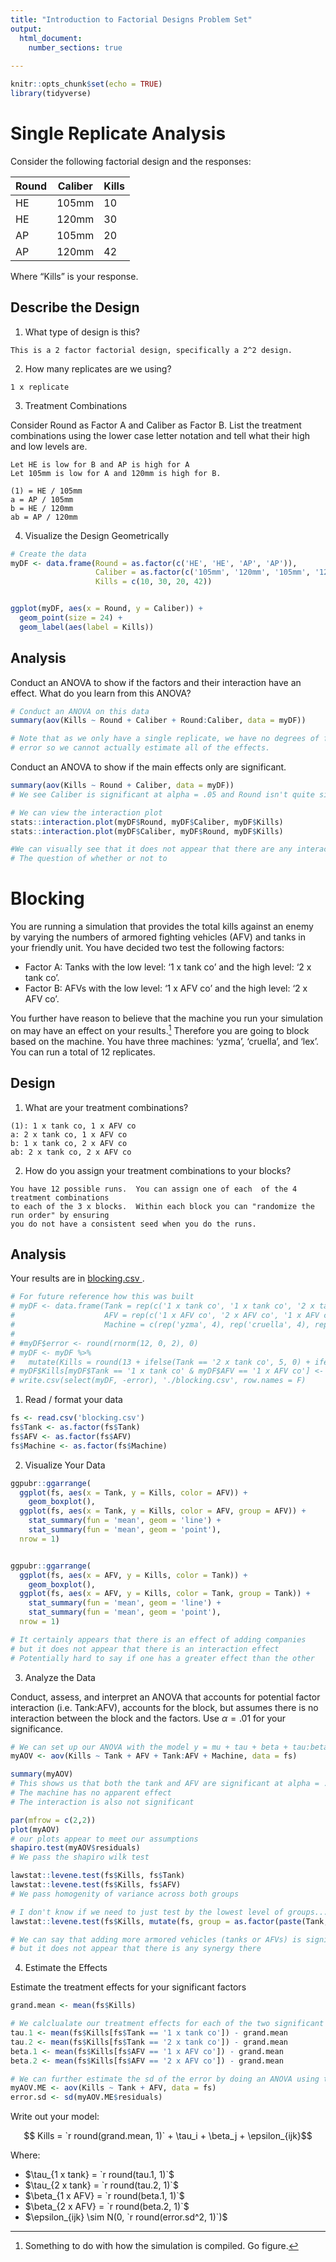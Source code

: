```yaml
---
title: "Introduction to Factorial Designs Problem Set"
output: 
  html_document:
    number_sections: true
    
---
```


```r
knitr::opts_chunk$set(echo = TRUE)
library(tidyverse)
```

# Single Replicate Analysis

Consider the following factorial design and the responses:

| Round | Caliber | Kills |
| --- | --- | --- |
| HE | 105mm | 10 |
| HE | 120mm | 30 | 
| AP | 105mm | 20 | 
| AP | 120mm | 42 | 

Where "Kills" is your response.

## Describe the Design

1. What type of design is this?

```
This is a 2 factor factorial design, specifically a 2^2 design.
```

2. How many replicates are we using?

```
1 x replicate
```

3. Treatment Combinations

Consider Round as Factor A and Caliber as Factor B.  List the treatment combinations using the lower case letter notation and tell what their high and low levels are.

```
Let HE is low for B and AP is high for A
Let 105mm is low for A and 120mm is high for B.

(1) = HE / 105mm 
a = AP / 105mm 
b = HE / 120mm 
ab = AP / 120mm

```

4. Visualize the Design Geometrically

```r
# Create the data
myDF <- data.frame(Round = as.factor(c('HE', 'HE', 'AP', 'AP')), 
                   Caliber = as.factor(c('105mm', '120mm', '105mm', '120mm')), 
                   Kills = c(10, 30, 20, 42))


ggplot(myDF, aes(x = Round, y = Caliber)) + 
  geom_point(size = 24) + 
  geom_label(aes(label = Kills))
```

## Analysis

Conduct an ANOVA to show if the factors and their interaction have an effect.  What do you learn from this ANOVA?

```r
# Conduct an ANOVA on this data
summary(aov(Kills ~ Round + Caliber + Round:Caliber, data = myDF))

# Note that as we only have a single replicate, we have no degrees of freedom on the 
# error so we cannot actually estimate all of the effects.
```

Conduct an ANOVA to show if the main effects only are significant.  

```r
summary(aov(Kills ~ Round + Caliber, data = myDF))
# We see Caliber is significant at alpha = .05 and Round isn't quite significant, but close

# We can view the interaction plot
stats::interaction.plot(myDF$Round, myDF$Caliber, myDF$Kills)
stats::interaction.plot(myDF$Caliber, myDF$Round, myDF$Kills)

#We can visually see that it does not appear that there are any interaction effects.
# The question of whether or not to 
```

# Blocking

You are running a simulation that provides the total kills against an enemy by varying the numbers of armored fighting vehicles (AFV) and tanks in your friendly unit.  You have decided two test the following factors:

* Factor A: Tanks with the low level: '1 x tank co' and the high level: '2 x tank co'.
* Factor B: AFVs with the low level: '1 x AFV co' and the high level: '2 x AFV co'.

You further have reason to believe that the machine you run your simulation on may have an effect on your results.^[Something to do with how the simulation is compiled.  Go figure.]  Therefore you are going to block based on the machine.  You have three machines: 'yzma', 'cruella', and 'lex'.  You can run a total of 12 replicates.

## Design

1. What are your treatment combinations?

```
(1): 1 x tank co, 1 x AFV co
a: 2 x tank co, 1 x AFV co
b: 1 x tank co, 2 x AFV co
ab: 2 x tank co, 2 x AFV co
```

2. How do you assign your treatment combinations to your blocks?

```
You have 12 possible runs.  You can assign one of each  of the 4 treatment combinations
to each of the 3 x blocks.  Within each block you can "randomize the run order" by ensuring 
you do not have a consistent seed when you do the runs.
```

## Analysis

Your results are in <a href = '/_Chapter4_ProblemSets/blocking.csv'> blocking.csv </a>.

```r
# For future reference how this was built
# myDF <- data.frame(Tank = rep(c('1 x tank co', '1 x tank co', '2 x tank co', '2 x tank co'), 3), 
#                    AFV = rep(c('1 x AFV co', '2 x AFV co', '1 x AFV co', '2 x AFV co'), 3),
#                    Machine = c(rep('yzma', 4), rep('cruella', 4), rep('lex', 4)))
# 
# #myDF$error <- round(rnorm(12, 0, 2), 0)
# myDF <- myDF %>% 
#   mutate(Kills = round(13 + ifelse(Tank == '2 x tank co', 5, 0) + ifelse(AFV == '2 x AFV co', 8, 0) + rnorm(12, 0, 2), 0))
# myDF$Kills[myDF$Tank == '1 x tank co' & myDF$AFV == '1 x AFV co'] <- myDF$Kills[myDF$Tank == '1 x tank co' & myDF$AFV == '1 x AFV co']-2
# write.csv(select(myDF, -error), './blocking.csv', row.names = F)
```

1. Read / format your data

```r
fs <- read.csv('blocking.csv')
fs$Tank <- as.factor(fs$Tank)
fs$AFV <- as.factor(fs$AFV)
fs$Machine <- as.factor(fs$Machine)
```

2. Visualize Your Data

```r
ggpubr::ggarrange(
  ggplot(fs, aes(x = Tank, y = Kills, color = AFV)) + 
    geom_boxplot(), 
  ggplot(fs, aes(x = Tank, y = Kills, color = AFV, group = AFV)) + 
    stat_summary(fun = 'mean', geom = 'line') + 
    stat_summary(fun = 'mean', geom = 'point'),
  nrow = 1)


ggpubr::ggarrange(
  ggplot(fs, aes(x = AFV, y = Kills, color = Tank)) + 
    geom_boxplot(), 
  ggplot(fs, aes(x = AFV, y = Kills, color = Tank, group = Tank)) + 
    stat_summary(fun = 'mean', geom = 'line') + 
    stat_summary(fun = 'mean', geom = 'point'),
  nrow = 1)

# It certainly appears that there is an effect of adding companies
# but it does not appear that there is an interaction effect
# Potentially hard to say if one has a greater effect than the other
```

3. Analyze the Data

Conduct, assess, and interpret an ANOVA that accounts for potential factor interaction (i.e. Tank:AFV), accounts for the block, but assumes there is no interaction between the block and the factors.  Use $\alpha = .01$ for your significance.

```r
# We can set up our ANOVA with the model y = mu + tau + beta + tau:beta + block + error
myAOV <- aov(Kills ~ Tank + AFV + Tank:AFV + Machine, data = fs)

summary(myAOV)
# This shows us that both the tank and AFV are significant at alpha = .01
# The machine has no apparent effect
# The interaction is also not significant

par(mfrow = c(2,2))
plot(myAOV)
# our plots appear to meet our assumptions
shapiro.test(myAOV$residuals)
# We pass the shapiro wilk test

lawstat::levene.test(fs$Kills, fs$Tank)
lawstat::levene.test(fs$Kills, fs$AFV)
# We pass homogenity of variance across both groups

# I don't know if we need to just test by the lowest level of groups...
lawstat::levene.test(fs$Kills, mutate(fs, group = as.factor(paste(Tank, AFV)))$group)

# We can say that adding more armored vehicles (tanks or AFVs) is significant, 
# but it does not appear that there is any synergy there
```

4. Estimate the Effects

Estimate the treatment effects for your significant factors

```r
grand.mean <- mean(fs$Kills)

# We calclualate our treatment effects for each of the two significant levels
tau.1 <- mean(fs$Kills[fs$Tank == '1 x tank co']) - grand.mean
tau.2 <- mean(fs$Kills[fs$Tank == '2 x tank co']) - grand.mean
beta.1 <- mean(fs$Kills[fs$AFV == '1 x AFV co']) - grand.mean
beta.2 <- mean(fs$Kills[fs$AFV == '2 x AFV co']) - grand.mean

# We can further estimate the sd of the error by doing an ANOVA using this model
myAOV.ME <- aov(Kills ~ Tank + AFV, data = fs)
error.sd <- sd(myAOV.ME$residuals)
```

Write out your model:

$$ Kills = `r round(grand.mean, 1)` + \tau_i + \beta_j + \epsilon_{ijk}$$

Where:

* $\tau_{1 x tank} = `r round(tau.1, 1)`$
* $\tau_{2 x tank} = `r round(tau.2, 1)`$
* $\beta_{1 x AFV} = `r round(beta.1, 1)`$
* $\beta_{2 x AFV} = `r round(beta.2, 1)`$
* $\epsilon_{ijk}  \sim N(0, `r round(error.sd^2, 1)`)$